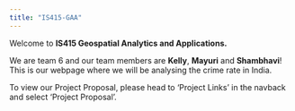 ```yaml
---
title: "IS415-GAA"
---
```


Welcome to <b> IS415 Geospatial Analytics and Applications. </b>

We are team 6 and our team members are **Kelly**, **Mayuri** and **Shambhavi**! This is our webpage where we will be analysing the crime rate in India.

To view our Project Proposal, please head to 'Project Links' in the navback and select 'Project Proposal'.
